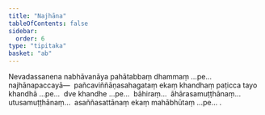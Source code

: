 ```yaml
---
title: "Najhāna"
tableOfContents: false
sidebar:
  order: 6
type: "tipitaka"
basket: "ab"
---
```



<DynamicBreadcrumb />

<Division number="27">

<Paragraph number="844">
Nevadassanena nabhāvanāya pahātabbaṃ dhammaṃ …pe…  najhānapaccayā—  pañcaviññāṇasahagataṃ ekaṃ khandhaṃ paṭicca tayo khandhā …pe…  dve khandhe …pe…  bāhiraṃ…  āhārasamuṭṭhānaṃ…  utusamuṭṭhānaṃ…  asaññasattānaṃ ekaṃ mahābhūtaṃ …pe… .
</Paragraph>
</Division>
